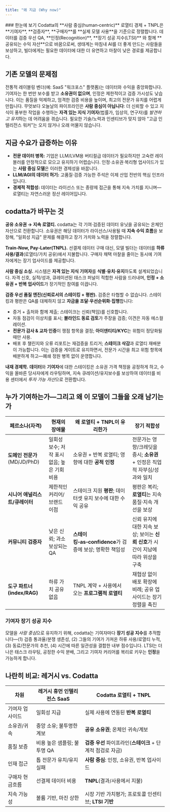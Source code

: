 ```yaml
---
title: "왜 지금 (Why now)"
---
```


<Tip>
### 한눈에 보기
Codatta의 **사람 중심(human‑centric)** 로열티 경제 + TNPL은 **기여자**, **검증자**, **구매자**를 **실제 모델 사용**을 기준으로 정렬합니다. 데이터를 검증 우선 QA, **인정(Recognition)**, **장기 성공 지수(LTSI)** 와 함께 **공유되는 수익 자산**으로 바꿈으로써, 생태계는 마침내 AI를 더 좋게 만드는 사람들을 보상하고, 빌더에게는 필요한 데이터에 대한 더 유연하고 마찰이 낮은 경로를 제공합니다.
</Tip>

## 기존 모델의 문제점

전통적 레이블링 벤더(예: SaaS "워크포스" 플랫폼)는 데이터와 수익을 중앙화합니다. 기여자는 한 번만 보수를 받고 **소유권이 없으며**, 인정은 제한적이고 검증 가시성도 낮습니다. 이는 품질을 억제하고, 엄격한 검증 비용을 높이며, 최고의 전문가 유치를 어렵게 만듭니다.
무엇보다 오늘날의 파이프라인은 **사람 중심이 아닙니다**: 더 신뢰할 수 있고 지식이 풍부한 작업을 수행하는 **자격 있는 지식 기여자**(법률가, 임상의, 연구자)를 *발견하고 유지*하는 데 어려움을 겪습니다. 필요한 기술/노력과 인센티브가 맞지 않아 "고급 인텔리전스 워커"는 오지 않거나 오래 머물지 않습니다.

## 지금 수요가 급증하는 이유

* **전문 데이터 병목:** 기업은 LLM/LVM용 버티컬급 데이터가 필요하지만 고숙련 레이블러를 안정적으로 모으고 유지하기 어렵습니다. 인정·소유권·복리형 업사이드가 있는 **사람 중심 모델**은 이러한 경제성을 바꿉니다.
* **LLM/AGI의 데이터 허기:** 고품질·검증 가능한 주석은 이제 산업 전반의 핵심 인프라입니다.
* **경제적 적합성:** 데이터는 라이선스 또는 종량제 접근을 통해 지속 가치를 지니며—로열티는 자연스러운 정산 레이어입니다.

## codatta가 바꾸는 것

**공유 소유권 → 지속 로열티.** codatta는 각 기여·검증된 데이터 유닛을 공유되는 온체인 자산으로 전환합니다. 소유권은 해당 데이터가 라이선스/사용될 때 **지속 수익 흐름**을 보장해, "일회성 지급" 문제를 해결하고 장기 가치와 노력을 정렬합니다.

**Train‑Now, Pay‑Later(TNPL).** 선결제 데이터 구매 대신, 모델 빌더는 데이터를 **하류 사용/결과**(로열티/가치 공유)에서 지불합니다. 구매자 채택 마찰을 줄이는 동시에 기여자에게는 장기 업사이드를 제공합니다.

**사람 중심 소싱.** 시스템은 **자격 있는 지식 기여자**를 **식별·유치·유지**하도록 설계되었습니다. 자격 신호, 실적/성과, 큐레이션된 태스크 퍼널이 적합한 사람을 드러내며, **인정 + 소유권 + 반복 업사이드**가 장기적인 참여를 이끕니다.

**검증 우선 품질 엔진(신뢰로서의 스테이킹 + 평판).** 검증은 타협할 수 없습니다. 스테이킹과 평판은 QA를 대체하지 않고 **자금을 조달·우선순위화·집행**합니다:

* 증거 + 출처와 함께 제출; 스테이크는 신뢰(책임)를 신호합니다.
* 자동 점검이 이상치를 표시; **블라인드 동료 검토**가 주장을 검증; 이견은 자동 에스컬레이션.
* **전문가 감사 & 교차 인증**이 쟁점 항목을 결정; **아이덴티티/KYC**는 위험이 정당화될 때만 사용.
* 배포 후 챌린지와 오류 리포트는 재검증을 트리거; **스테이크 삭감**과 로열티 재배분이 가능합니다.
  이는 검증을 게이트로 유지하면서, 전문가 시간을 최고 위험 항목에 배분하게 하고—폐쇄 정원 병목 없이 운영합니다.

**내재 경제학.** **데이터**와 **기여자**에 대한 스테이킹은 소유권 가격 책정을 공정하게 하고, 수익을 올바른 당사자에게 라우팅하며, 지속 큐레이션/유지보수를 보상하여 데이터를 비용 센터에서 *투자 가능 자산*으로 전환합니다.

## 누가 기여하는가—그리고 왜 이 모델이 그들을 오래 남기는가

| 페르소나(자격)           | 현재의 장애물                             | 왜 로열티 + TNPL이 유리한가                                | 장기 적합성                                                                 |
| ------------------------ | ---------------------------------------- | ---------------------------------------------------------- | -------------------------------------------------------------------------- |
| **도메인 전문가**(MD/JD/PhD) | 일회성 보수; 저작 표시 없음; 높은 기회비용 | 소유권 + 반복 로열티; 영향에 대한 **공적 인정**            | 전문가는 영향/크레딧을 중시; **소유권** + 인정은 직업적 자부심/성과와 일치 |
| **시니어 애널리스트/큐레이터** | 제한적인 커리어/브랜드 이점                 | 스테이크 지원 **평판**; 데이터셋 유지 보수에 대한 수익 공유 | 평판은 복리; **로열티**는 지속 품질·지속 개선을 보상                                          |
| **커뮤니티 검증자**         | 낮은 신뢰; 과소보상되는 QA                 | **스테이킹‑as‑confidence**가 검증에 보상; 명확한 책임성     | 신뢰 유지에 대한 지속 보상; 보이는 **신뢰 신호**가 시간이 지남에 따라 위상을 구축            |
| **도구 파트너(index/RAG)** | 하류 가치 공유 없음                        | TNPL 계약 + 사용에서 오는 **프로그램적 로열티**             | 재협상 없이 배포 확장에 비례; 공유 업사이드는 장기 정렬을 촉진                                      |

### 기여자 장기 성공 지수

모델을 *사람 중심*으로 유지하기 위해, codatta는 기여자마다 **장기 성공 지수**를 추적합니다—(1) 검증 통과율/분쟁 생존성, (2) 그들의 기여가 가져온 하류 사용/로열티 누적, (3) 동료/전문가의 추천, (4) 시간에 따른 일관성을 결합한 내부 점수입니다. LTSI는 더 나은 태스크 라우팅, 공정한 수익 분배, 그리고 기여자 커리어를 복리로 키우는 **인정**을 가능하게 합니다.

## 나란히 비교: 레거시 vs. Codatta

| 차원                 | 레거시 휴먼 인텔리전스 SaaS | Codatta 로열티 + TNPL                                 |
| -------------------- | --------------------------- | ------------------------------------------------------ |
| 기여자 업사이드      | 일회성 지급                 | 실제 사용에 연동된 **반복 로열티**                    |
| 소유권/귀속          | 중앙 소유; 불투명한 계보     | **공유 소유권**; 온체인 귀속/계보                      |
| 품질 보증            | 비용 높은 샘플링; 불투명 QA  | **검증 우선** 파이프라인(**스테이크** + 단계적 점검로 자금) |
| 인재 접근            | 톱 전문가 유치/유지 실패    | **사람 중심**: 인정, 소유권, 반복 업사이드             |
| 구매자 현금흐름      | 선결제 데이터 비용          | **TNPL**(결과/사용에서 지불)                           |
| 지속 가능성          | 볼륨 기반, 마진 상한        | 시장 기반 가치평가; 프로토콜 인센티브; **LTSI 기반**     |


